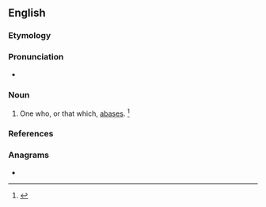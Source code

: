 ==English==

===Etymology===
{{suffix|abase|er|id2=agent noun|lang=en}}

===Pronunciation===
* {{a|GenAm}} {{IPA|/əˈbeɪs.ɚ/|lang=en}}

===Noun===
{{en-noun}}

# One who, or that which, [[abase]]s. {{defdate|Late 16<sup>th</sup> century.}}<ref>{{R:SOED5|page=2}}</ref>

===References===
<references/>
===Anagrams===
* {{anagrams|en|abrase}}